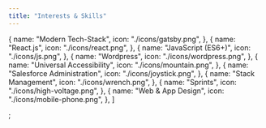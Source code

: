 ```yaml
---
title: "Interests & Skills"
---
```


  {
    name: "Modern Tech-Stack",
    icon: "./icons/gatsby.png",
  },
  {
    name: "React.js",
    icon: "./icons/react.png",
  },
   {
    name: "JavaScript (ES6+)",
    icon: "./icons/js.png",
  },
 {
    name: "Wordpress",
    icon: "./icons/wordpress.png",
  },
   {
    name: "Universal Accessibility",
    icon: "./icons/mountain.png",
  },
  {
    name: "Salesforce Administration",
    icon: "./icons/joystick.png",
  },
  {
    name: "Stack Management",
    icon: "./icons/wrench.png",
  },
 {
    name: "Sprints",
    icon: "./icons/high-voltage.png",
  },
  {
    name: "Web & App Design",
    icon: "./icons/mobile-phone.png",
  },
]

;
